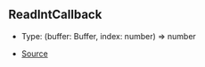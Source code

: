 ## ReadIntCallback

- Type: (buffer: Buffer, index: number) => number

- [Source](https://github.com/Androz2091/discord-player/blob/451214b/packages/equalizer/src/equalizer/ChannelProcessor.ts#L3)